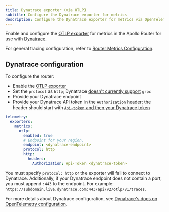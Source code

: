 ```yaml
---
title: Dynatrace exporter (via OTLP)
subtitle: Configure the Dynatrace exporter for metrics
description: Configure the Dynatrace exporter for metrics via OpenTelemetry Protocol (OTLP) in the Apollo Router.
---
```


Enable and configure the [OTLP exporter](./otlp) for metrics in the Apollo Router for use with [Dynatrace](https://dynatrace.com/).

For general tracing configuration, refer to [Router Metrics Configuration](./overview).

## Dynatrace configuration

To configure the router:

- Enable the [OTLP exporter](./otlp#configuration)
-  Set the `protocol` as `http`;  Dynatrace [doesn't currently support](https://docs.dynatrace.com/docs/extend-dynatrace/opentelemetry/getting-started/otlp-export) `grpc`
- Provide your Dynatrace endpoint
- Provide your Dynatrace API token in the `Authorization` header; the header should start with [`Api-token` and then your Dynatrace token](https://docs.dynatrace.com/docs/extend-dynatrace/opentelemetry/getting-started/otlp-export#authentication-export-to-activegate)

```yaml title="router.yaml"
telemetry:
  exporters:
    metrics:
      otlp:
        enabled: true
        # Endpoint for your region.
        endpoint: <dynatrace-endpoint>
        protocol: http
        http:
          headers:
            Authorization: Api-Token <dynatrace-token>
```

<Note>

You must specify `protocol: http` or the exporter will fail to connect to Dynatrace. Additionally, if your Dynatrace endpoint does not contain a port, you must append `:443` to the endpoint. For example: `https://subdomain.live.dynatrace.com:443/api/v2/otlp/v1/traces`.

</Note>

For more details about Dynatrace configuration, see [Dynatrace's docs on OpenTelemetry configuration](https://docs.dynatrace.com/docs/extend-dynatrace/opentelemetry/getting-started/otlp-export).

